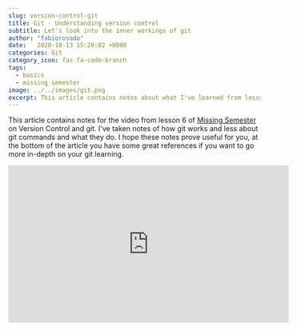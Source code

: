 ```yaml
---
slug: version-control-git
title: Git - Understanding version control
subtitle: Let's look into the inner workings of git
author: "fabiorosado"
date:   2020-10-13 15:20:02 +0000
categories: Git
category_icon: fas fa-code-branch
tags: 
  - basics
  - missing semester
image: ../../images/git.png
excerpt: This article contains notes about what I've learned from lesson 6 of Missing Semester - Version Control (git).
---
```


This article contains notes for the video from lesson 6 of [Missing Semester](https://www.youtube.com/channel/UCuXy5tCgEninup9cGplbiFw) on Version Control and git. I've taken notes of how git works and less about git commands and what they do. I hope these notes prove useful for you, at the bottom of the article you have some great references if you want to go more in-depth on your git learning.

<iframe 
    width="560" 
    height="315" 
    src="https://www.youtube.com/embed/2sjqTHE0zok" 
    frameborder="0" 
    allow="accelerometer; autoplay; encrypted-media; gyroscope; picture-in-picture" 
    allowfullscreen 
/>


Version control systems are tools to keep track of changes to source code or other collections of files and folders. They help to track the changes of documents and they make it easy collaborating with someone else.

It track changes in a series of snapshots and they contain the entire state of files or folders within a directory. They also add metadata that contains things like who created the snapshot, messages, changes, etc.

Version control is useful because it let you look at old snapshots of a project, keep a log of changes, work on different branches, see who wrote a specific line or who added a change and more.


## Git data model

Git has a data model that enables features of version control such as keeping track of changes in history, allowing branches and collaboration with other folks.

### Snapshots

A snapshot is what we know as a commit. It contains the history of files, folders and metadata. A snapshot is the top-level tree/directory that is being tracked.

<Note>
  We can track a top-level tree with the command <code>git init</code>.
</Note>

We can think of a snapshoot as being built like this:

```
type commit = struct {
	parent: array<commit>
	author: string
	message: string
	snapshot: tree
}
```
<Note>
This is pseudo-code
</Note>

In Git terminology, a file is called a "blob" because it's just a bunch of bytes. We can think of blobs as an array of bytes:

```
type blob = array<bytes>
```

A directory is called a tree. A tree, maps names to trees or blobs which means that a directory can contain other directories.

```
type tree = map<string, tree | blob>
```

### Objects and content-addressing

Even though we name each file, directory and commit differently, they are all objects. And git stores all this data as objects inside a content address store.

```
objects = map<string, objects>
```

This means that the core of git is a simple key-value data store. You can insert any object into your git storage and git will store it with a unique key.

This unique key is the [SHA-1 hash](https://en.wikipedia.org/wiki/SHA-1) of that object and it allows us to access the object with that key.

<Note>
 Using a hash allows us to take a big piece of data and turn it into a short string
</Note>

Taking the example from that `git log` that I have shown before:

```
* 8f0dede (HEAD -> twitter, upstream/master, master) Add twitch to config example (#1653)
| * a03b68c (origin/twitch, twitch) Add twitch to config example
|/
* 2c9b684 Migrate helper and connector tests to pytest (#1648)
* af00ac9 Fix typo on documentation - Gitter (#1652)
```

If we want to access or reference the snapshot _"Migrate helper and connector tests to pytest"_ I can reference the first seven characters of that object hash: `af00ac9`.


## Git Branches
We can look at snapshots as to what we call  _commits_ in git, they contain all the changes done inside the directory. Each snapshot/commit points back to the one that precedes it.

![](../../images/main_branch.png)
Since all these snapshots point back to the previous one, we can this _history/line_ a branch. Usually, you will always have the main branch when you start tracking the changes of a folder with git.

![](../../images/git_branch.png)

Usually, this branch is the one that folks use to keep the latest version of a project. The powerful thing of git, is that it allows you to branch off from a specific snapshot/commit, so you can work with different branches of a commit and then merge them.

![](../../images/gitcommit.png)

Here you can see the log of a project that I work on. You can see that each `*` is a snapshot, each line shows the _path_ that each snapshot took, you can also see the times that a branch was created and then merged back into the main one.


## References and Repositories

Now that we know that git objects can be identified by their SHA-1 hash and that snapshots live inside branches we can explore more about what is a reference inside git. 

A reference is a human-readable label to refer to a particular snapshot in history instead of using the whole SHA-1 hash.

```
references = map<string, string>
```

![](../../images/gitcommit.png)

Let's look at the image from that `git log` that I used before. You can see things such as:
- `HEAD`
- `upstream/master`
- `master`
- `refs/stash`
- `origin/ibm-watson`
- `...`

There are all references that reference something. The `HEAD` means that this is the current commit that we are working on, `master` refers to the main branch while `upstream/master` is the main branch from the original repository for this project.

So what is a repository?

Putting very simply, a git repository contains all the objects and references. These repositories live inside our disk, but you could use services like GitHub, Gitlab or Bitbucket to save your repositories on these services. They also allow better collaboration with other folks and the reason why they become so popular.

## The Stating Area

The last thing that is worth to mention is that git has this concept of stating area. This is where you add files to this staging area to keep track of changes done and include them in your next snapshot.

By using the command `git status`, git tells you if you have any files that are currently untracked inside a project - these files will not be included on your next snapshot.

To include these files you can run the command `git add <name of the file>` or `git add .` to include all untracked files into the staging area.

After running that command you can type `git status` again and you will see your file names in green and bellow the text: _Changes to be committed:_

To create a new snapshot with these files in staging you need to run the command `git commit` which will open your text editor for you to choose a name for that snapshot. Alternatively, you can run the command `git commit -m "<message>"` to do it in a single command.


---
**References:**

- [Official course notes](https://missing.csail.mit.edu/2020/version-control/)
- [IncludeJS: Eva's lesson notes](https://includejs.dev/notes/missing-semester-06/)
- [The git object store](https://alexwlchan.net/a-plumbers-guide-to-git/1-the-git-object-store/)
- [Book: Pro Git - Free](https://git-scm.com/book/en/v2)
- [Git from the Bottom up](https://jwiegley.github.io/git-from-the-bottom-up/)